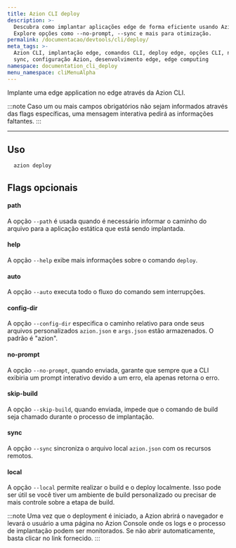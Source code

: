 ```yaml
---
title: Azion CLI deploy
description: >-
  Descubra como implantar aplicações edge de forma eficiente usando Azion CLI.
  Explore opções como --no-prompt, --sync e mais para otimização.
permalink: /documentacao/devtools/cli/deploy/
meta_tags: >-
  Azion CLI, implantação edge, comandos CLI, deploy edge, opções CLI, no-prompt,
  sync, configuração Azion, desenvolvimento edge, edge computing
namespace: documentation_cli_deploy
menu_namespace: cliMenuAlpha
---
```


Implante uma edge application no edge através da Azion CLI.

:::note 
Caso um ou mais campos obrigatórios não sejam informados através das flags específicas, uma mensagem interativa pedirá as informações faltantes.
:::

---

## Uso 

```bash
  azion deploy
```

## Flags opcionais

#### path 

A opção `--path` é usada quando é necessário informar o caminho do arquivo para a aplicação estática que está sendo implantada.

#### help

A opção `--help` exibe mais informações sobre o comando `deploy`.

#### auto

A opção `--auto` executa todo o fluxo do comando sem interrupções.

#### config-dir

A opção `--config-dir` especifica o caminho relativo para onde seus arquivos personalizados `azion.json` e `args.json` estão armazenados. O padrão é "azion".

#### no-prompt

A opção `--no-prompt`, quando enviada, garante que sempre que a CLI exibiria um prompt interativo devido a um erro, ela apenas retorna o erro.

#### skip-build

A opção `--skip-build`, quando enviada, impede que o comando de build seja chamado durante o processo de implantação.

#### sync

A opção `--sync` sincroniza o arquivo local `azion.json` com os recursos remotos.

#### local

A opção `--local` permite realizar o build e o deploy localmente. Isso pode ser útil se você tiver um ambiente de build personalizado ou precisar de mais controle sobre a etapa de build.

:::note 
Uma vez que o deployment é iniciado, a Azion abrirá o navegador e levará o usuário a uma página no Azion Console onde os logs e o processo de implantação podem ser monitorados. Se não abrir automaticamente, basta clicar no link fornecido.
::: 

